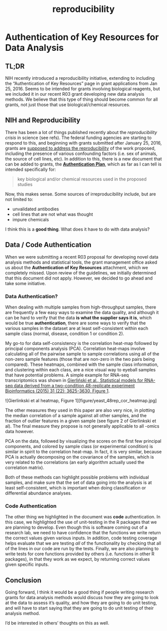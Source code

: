 % reproducibility

# Authentication of Key Resources for Data Analysis

## TL;DR

NIH recently introduced a reproducibility initiative, extending to including the
"Authentication of Key Resources" page in grant applications from Jan 25, 2016.
Seems to be intended for grants involving biological reagents, but we included
it in our recent R03 grant developing new data analysis methods. We believe that
this type of thing should become common for all grants, not just those that use
biological/chemical resources.

## NIH and Reproducibility

There has been a lot of things published recently about the *reproducibility 
crisis* in science (see refs). The federal funding agencies are starting to 
respond to this, and beginning with grants submitted after January 25, 2016, 
grants are [supposed to address the
reproducibility](http://grants.nih.gov/reproducibility/index.htm) of the work
proposed, including the presence of various confounding factors (i.e. sex of
animals, the source of cell lines, etc). In addition to this, there is a new
document that can be added to grants, the [**Authentication
Plan**](http://nexus.od.nih.gov/all/2016/01/29/authentication-of-key-biological-andor-chemical-resources-in-nih-grant-applications/),
which as far as I can tell is intended specifically for:

> key biological and/or chemical resources used in the proposed studies

Now, this makes sense. Some sources of irreproducibility include, but are not 
limited to:

  * unvalidated antibodies 
  * cell lines that are not what was thought 
  * impure chemicals

I think this is a **good thing**. What does it have to do with data analysis?

## Data / Code Authentication

When we were submitting a recent R03 proposal for developing novel data analysis
methods and statistical tools, the grant management office asked us about the 
**Authentication of Key Resources** attachment, which we completely missed. Upon
review of the guidelines, we initially determined that this document did not
apply. However, we decided to go ahead and take some initiative.

### Data Authentication?

When dealing with multiple samples from high-throughput samples, there are
frequently a few easy ways to examine the data quality, and although it can be
hard to verify that the data **is what the supplier says it is**, which would be
true **authentication**, there are some ways to verify that the various samples
in the dataset are at least self-consistent within each sample class (normal,
disease, condition 1 or condition 2).

My go-to for data self-consistency is the correlation heat-map followed by 
principal components analysis (PCA). Correlation heat-maps involve calculating 
all of the pairwise sample to sample correlations using all of the non-zero
sample features (those that are non-zero in the two pairs being compared). These
heatmaps, combined with the sample class information, and clustering within each
class, are a nice visual way to eyeball samples that have potential problems. A
simple example for RNA-seq transcriptomics was shown in [Gierliński et al., 
Statistical models for RNA-seq data derived from a two-condition 48-replicate
experiment Bioinformatics (2015) 31 (22): 3625-3630, Figure
1](https://dx.doi.org/10.1093/bioinformatics/btv425).

![Gierlinkski et al heatmap, Figure 1][figure/yeast_48rep_cor_heatmap.jpg]

The other measures they used in this paper are also very nice, in plotting the 
median correlation of a sample against all other samples, and the fraction of 
outlier features in a given sample (see figure 2 of Gierlinkski et al). The
final measure they propose is not generally applicable to all -omics data
however.

PCA on the data, followed by visualizing the scores on the first few principal 
components, and colored by sample class (or experimental condition) is similar 
in spirit to the correlation heat-map. In fact, it is very similar, because PCA 
is actually decomposing on the covariance of the samples, which is very related
to the correlations (an early algorithm actually used the correlation matrix).

Both of these methods can highlight possible problems with individual samples,
and make sure that the set of data going into the analysis is at least
self-consistent, which is important when doing classification or differential
abundance analyses.

### Code Authentication

The other thing we highlighted in the document was **code** authentication. In 
this case, we highlighted the use of unit-testing in the R packages that we are 
planning to develop. Even though this is software coming out of a research lab,
we need to have confidence that the functions we write return the correct values
given various inputs. In addition, code testing coverage helps evaluate that we
are testing *all* of the functionality by checking that all of the lines in our
code are run by the tests. Finally, we are also planning to write tests for core
functions provided by others (i.e. functions in other R packages), in that they
work as we expect, by returning correct values given specific inputs.

## Conclusion

Going forward, I think it would be a good thing if people writing research grants
for data analysis methods would discuss how they are going to look at the data
to assess it's quality, and how they are going to do unit testing, and will have
to start saying that they are going to do unit testing of their analysis method.

I'd be interested in others' thoughts on this as well.